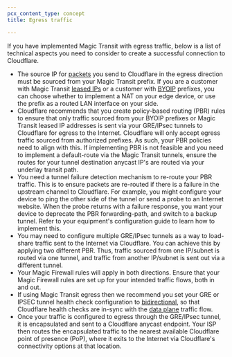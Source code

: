 ```yaml
---
pcx_content_type: concept
title: Egress traffic

---
```


If you have implemented Magic Transit with egress traffic, below is a list of technical aspects you need to consider to create a successful connection to Cloudflare.

- The source IP for [packets](https://www.cloudflare.com/learning/network-layer/what-is-a-packet/) you send to Cloudflare in the egress direction must be sourced from your Magic Transit prefix. If you are a customer with Magic Transit [leased IPs](/magic-transit/cloudflare-ips/) or a customer with [BYOIP](/byoip/) prefixes, you can choose whether to implement a NAT on your edge device, or use the prefix as a routed LAN interface on your side.
- Cloudflare recommends that you create policy-based routing (PBR) rules to ensure that only traffic sourced from your BYOIP prefixes or Magic Transit leased IP addresses is sent via your GRE/IPsec tunnels to Cloudflare for egress to the Internet. Cloudflare will only accept egress traffic sourced from authorized prefixes. As such, your PBR policies need to align with this.
  If implementing PBR is not feasible and you need to implement a default-route via the Magic Transit tunnels, ensure the routes for your tunnel destination anycast IP's are routed via your underlay transit path.
- You need a tunnel failure detection mechanism to re-route your PBR traffic. This is to ensure packets are re-routed if there is a failure in the upstream channel to Cloudflare. For example, you might configure your device to ping the other side of the tunnel or send a probe to an Internet website. When the probe returns with a failure response, you want your device to deprecate the PBR forwarding-path, and switch to a backup tunnel. Refer to your equipment's configuration guide to learn how to implement this.
- You may need to configure multiple GRE/IPsec tunnels as a way to load-share traffic sent to the Internet via Cloudflare. You can achieve this by applying two different PBR. Thus, traffic sourced from one IP/subnet is routed via one tunnel, and traffic from another IP/subnet is sent out via a different tunnel.
- Your Magic Firewall rules will apply in both directions. Ensure that your Magic Firewall rules are set up for your intended traffic flows, both in and out.
- If using Magic Transit egress then we recommend you set your GRE or IPSEC tunnel health check configuration to [bidirectional](/magic-transit/how-to/configure-tunnels/#add-tunnels), so that Cloudflare health checks are in-sync with the [data plane](https://en.wikipedia.org/wiki/Forwarding_plane) traffic flow.
- Once your traffic is configured to egress through the GRE/IPsec tunnel, it is encapsulated and sent to a Cloudflare anycast endpoint. Your ISP then routes the encapsulated traffic to the nearest available Cloudflare point of presence (PoP), where it exits to the Internet via Cloudflare's connectivity options at that location.
